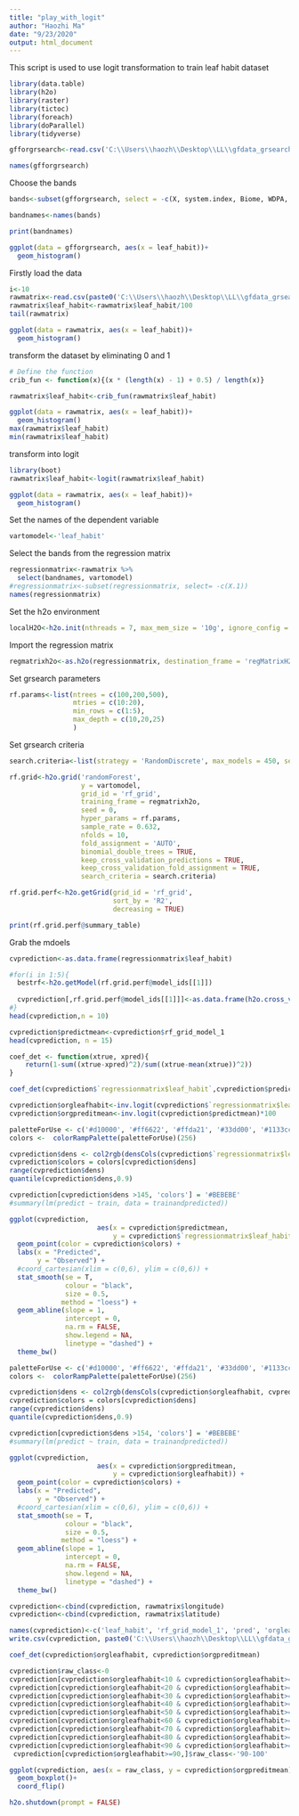 ---
title: "play_with_logit"
author: "Haozhi Ma"
date: "9/23/2020"
output: html_document
---

This script is used to use logit transformation to train leaf habit dataset



```{R}
library(data.table)
library(h2o)
library(raster)
library(tictoc)
library(foreach)
library(doParallel)
library(tidyverse)
```


```{R}
gfforgrsearch<-read.csv('C:\\Users\\haozh\\Desktop\\LL\\gfdata_grsearch\\gfunique_sampled_longlat_attached_20200916.csv')

names(gfforgrsearch)

```


Choose the bands

```{R}
bands<-subset(gfforgrsearch, select = -c(X, system.index, Biome, WDPA, info_coverage, index, leaf_habit, no_plots, year, .geo, longitude, latitude))

bandnames<-names(bands)

print(bandnames)
```

```{R}
ggplot(data = gfforgrsearch, aes(x = leaf_habit))+
  geom_histogram()

```






Firstly load the data



```{R}
i<-10
rawmatrix<-read.csv(paste0('C:\\Users\\haozh\\Desktop\\LL\\gfdata_grsearch\\sub_gfrawmatrix_seed',i,'.csv'))
rawmatrix$leaf_habit<-rawmatrix$leaf_habit/100
tail(rawmatrix)


```






```{R}
ggplot(data = rawmatrix, aes(x = leaf_habit))+
  geom_histogram()

```


transform the dataset by eliminating 0 and 1

```{R}
# Define the function
crib_fun <- function(x){(x * (length(x) - 1) + 0.5) / length(x)}
```


```{R}
rawmatrix$leaf_habit<-crib_fun(rawmatrix$leaf_habit)

```


```{R}
ggplot(data = rawmatrix, aes(x = leaf_habit))+
  geom_histogram()
max(rawmatrix$leaf_habit)
min(rawmatrix$leaf_habit)
```

transform into logit

```{R}
library(boot)
rawmatrix$leaf_habit<-logit(rawmatrix$leaf_habit)


```

```{R}
ggplot(data = rawmatrix, aes(x = leaf_habit))+
  geom_histogram()

```




Set the names of the dependent variable


```{R}
vartomodel<-'leaf_habit'

```

Select the bands from the regression matrix

```{R}
regressionmatrix<-rawmatrix %>%
  select(bandnames, vartomodel)
#regressionmatrix<-subset(regressionmatrix, select= -c(X.1))
names(regressionmatrix)

```


Set the h2o environment

```{R}
localH2O<-h2o.init(nthreads = 7, max_mem_size = '10g', ignore_config = TRUE)

```

Import the regression matrix

```{R}
regmatrixh2o<-as.h2o(regressionmatrix, destination_frame = 'regMatrixH2O')

```


Set grsearch parameters

```{R}
rf.params<-list(ntrees = c(100,200,500),
                mtries = c(10:20),
                min_rows = c(1:5),
                max_depth = c(10,20,25)
                )

```

Set grsearch criteria

```{R}
search.criteria<-list(strategy = 'RandomDiscrete', max_models = 450, seed = 0, max_runtime_secs = 1800)
```


```{R}
rf.grid<-h2o.grid('randomForest',
                  y = vartomodel,
                  grid_id = 'rf_grid',
                  training_frame = regmatrixh2o,
                  seed = 0,
                  hyper_params = rf.params,
                  sample_rate = 0.632,
                  nfolds = 10,
                  fold_assignment = 'AUTO',
                  binomial_double_trees = TRUE,
                  keep_cross_validation_predictions = TRUE,
                  keep_cross_validation_fold_assignment = TRUE,
                  search_criteria = search.criteria)

```


```{R}
rf.grid.perf<-h2o.getGrid(grid_id = 'rf_grid',
                          sort_by = 'R2',
                          decreasing = TRUE)

```

```{R}
print(rf.grid.perf@summary_table)

```

Grab the mdoels


```{R}
cvprediction<-as.data.frame(regressionmatrix$leaf_habit)

#for(i in 1:5){
  bestrf<-h2o.getModel(rf.grid.perf@model_ids[[1]])
  
  cvprediction[,rf.grid.perf@model_ids[[1]]]<-as.data.frame(h2o.cross_validation_holdout_predictions(bestrf))
#}
head(cvprediction,n = 10)
```

```{R}
cvprediction$predictmean<-cvprediction$rf_grid_model_1
head(cvprediction, n = 15)
```


```{R}
coef_det <- function(xtrue, xpred){
    return(1-sum((xtrue-xpred)^2)/sum((xtrue-mean(xtrue))^2))
}

```

```{R}
coef_det(cvprediction$`regressionmatrix$leaf_habit`,cvprediction$predictmean)

```

```{R}

cvprediction$orgleafhabit<-inv.logit(cvprediction$`regressionmatrix$leaf_habit`)*100
cvprediction$orgpreditmean<-inv.logit(cvprediction$predictmean)*100


```


```{R}
paletteForUse <- c('#d10000', '#ff6622', '#ffda21', '#33dd00', '#1133cc', '#220066', '#330044')
colors <-  colorRampPalette(paletteForUse)(256)

cvprediction$dens <- col2rgb(densCols(cvprediction$`regressionmatrix$leaf_habit`, cvprediction$predictmean))[1,] + 1L
cvprediction$colors = colors[cvprediction$dens]
range(cvprediction$dens)
quantile(cvprediction$dens,0.9)

cvprediction[cvprediction$dens >145, 'colors'] = '#BEBEBE'
#summary(lm(predict ~ train, data = trainandpredicted))

```

```{R}
ggplot(cvprediction, 
                      aes(x = cvprediction$predictmean, 
                          y = cvprediction$`regressionmatrix$leaf_habit`)) +
  geom_point(color = cvprediction$colors) +
  labs(x = "Predicted",
       y = "Observed") +
  #coord_cartesian(xlim = c(0,6), ylim = c(0,6)) +
  stat_smooth(se = T,
              colour = "black",
              size = 0.5,
             method = "loess") +
  geom_abline(slope = 1,
              intercept = 0,
              na.rm = FALSE, 
              show.legend = NA, 
              linetype = "dashed") +
  theme_bw()

```


```{R}
paletteForUse <- c('#d10000', '#ff6622', '#ffda21', '#33dd00', '#1133cc', '#220066', '#330044')
colors <-  colorRampPalette(paletteForUse)(256)

cvprediction$dens <- col2rgb(densCols(cvprediction$orgleafhabit, cvprediction$orgpreditmean))[1,] + 1L
cvprediction$colors = colors[cvprediction$dens]
range(cvprediction$dens)
quantile(cvprediction$dens,0.9)

cvprediction[cvprediction$dens >154, 'colors'] = '#BEBEBE'
#summary(lm(predict ~ train, data = trainandpredicted))

```

```{R}
ggplot(cvprediction, 
                      aes(x = cvprediction$orgpreditmean, 
                          y = cvprediction$orgleafhabit)) +
  geom_point(color = cvprediction$colors) +
  labs(x = "Predicted",
       y = "Observed") +
  #coord_cartesian(xlim = c(0,6), ylim = c(0,6)) +
  stat_smooth(se = T,
              colour = "black",
              size = 0.5,
             method = "loess") +
  geom_abline(slope = 1,
              intercept = 0,
              na.rm = FALSE, 
              show.legend = NA, 
              linetype = "dashed") +
  theme_bw()

```


```{R}
cvprediction<-cbind(cvprediction, rawmatrix$longitude)
cvprediction<-cbind(cvprediction, rawmatrix$latitude)

names(cvprediction)<-c('leaf_habit', 'rf_grid_model_1', 'pred', 'orgleafhabit', 'orgpredmean','dens','colors', 'longitude', 'latitude')
write.csv(cvprediction, paste0('C:\\Users\\haozh\\Desktop\\LL\\gfdata_grsearch\\cvprediction_',i,'.csv'))

```





```{R}

coef_det(cvprediction$orgleafhabit, cvprediction$orgpreditmean)
```

```{R}
cvprediction$raw_class<-0
cvprediction[cvprediction$orgleafhabit<10 & cvprediction$orgleafhabit>=0,]$raw_class<-'0-10'
cvprediction[cvprediction$orgleafhabit<20 & cvprediction$orgleafhabit>=10,]$raw_class<-'10-20'
cvprediction[cvprediction$orgleafhabit<30 & cvprediction$orgleafhabit>=20,]$raw_class<-'20-30'
cvprediction[cvprediction$orgleafhabit<40 & cvprediction$orgleafhabit>=30,]$raw_class<-'30-40'
cvprediction[cvprediction$orgleafhabit<50 & cvprediction$orgleafhabit>=40,]$raw_class<-'40-50'
cvprediction[cvprediction$orgleafhabit<60 & cvprediction$orgleafhabit>=50,]$raw_class<-'50-60'
cvprediction[cvprediction$orgleafhabit<70 & cvprediction$orgleafhabit>=60,]$raw_class<-'60-70'
cvprediction[cvprediction$orgleafhabit<80 & cvprediction$orgleafhabit>=70,]$raw_class<-'70-80'
cvprediction[cvprediction$orgleafhabit<90 & cvprediction$orgleafhabit>=80,]$raw_class<-'80-90'
 cvprediction[cvprediction$orgleafhabit>=90,]$raw_class<-'90-100'

```

```{R}
ggplot(cvprediction, aes(x = raw_class, y = cvprediction$orgpreditmean))+
  geom_boxplot()+
  coord_flip()


```








```{R}
h2o.shutdown(prompt = FALSE)

```






